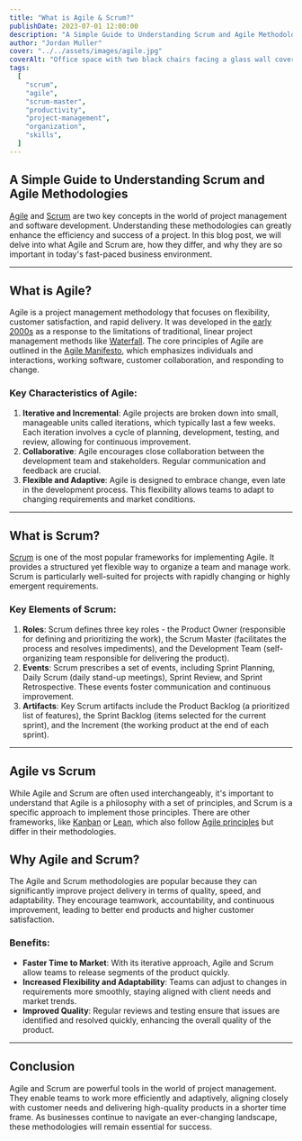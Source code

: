 ```yaml
---
title: "What is Agile & Scrum?"
publishDate: 2023-07-01 12:00:00
description: "A Simple Guide to Understanding Scrum and Agile Methodologies"
author: "Jordan Muller"
cover: "../../assets/images/agile.jpg"
coverAlt: "Office space with two black chairs facing a glass wall covered in colorful sticky notes arranged in columns for agile planning."
tags:
  [
    "scrum",
    "agile",
    "scrum-master",
    "productivity",
    "project-management",
    "organization",
    "skills",
  ]
---
```


## A Simple Guide to Understanding Scrum and Agile Methodologies

[Agile](https://en.wikipedia.org/wiki/Agile_software_development) and [Scrum](https://www.scrum.org/resources/what-scrum-module) are two key concepts in the world of project management and software development. Understanding these methodologies can greatly enhance the efficiency and success of a project. In this blog post, we will delve into what Agile and Scrum are, how they differ, and why they are so important in today's fast-paced business environment.

---

## What is Agile?

Agile is a project management methodology that focuses on flexibility, customer satisfaction, and rapid delivery. It was developed in the [early 2000s](https://www.wrike.com/project-management-guide/faq/when-did-agile-start/#:~:text=In%202001%2C%20the%20Manifesto%20for,driven%20development%2C%20and%20pragmatic%20programming.) as a response to the limitations of traditional, linear project management methods like [Waterfall](https://en.wikipedia.org/wiki/Waterfall_model). The core principles of Agile are outlined in the [Agile Manifesto](https://agilemanifesto.org/), which emphasizes individuals and interactions, working software, customer collaboration, and responding to change.

### Key Characteristics of Agile:

1. **Iterative and Incremental**: Agile projects are broken down into small, manageable units called iterations, which typically last a few weeks. Each iteration involves a cycle of planning, development, testing, and review, allowing for continuous improvement.
2. **Collaborative**: Agile encourages close collaboration between the development team and stakeholders. Regular communication and feedback are crucial.
3. **Flexible and Adaptive**: Agile is designed to embrace change, even late in the development process. This flexibility allows teams to adapt to changing requirements and market conditions.

---

## What is Scrum?

[Scrum](<https://en.wikipedia.org/wiki/Scrum_(software_development)>) is one of the most popular frameworks for implementing Agile. It provides a structured yet flexible way to organize a team and manage work. Scrum is particularly well-suited for projects with rapidly changing or highly emergent requirements.

### Key Elements of Scrum:

1. **Roles**: Scrum defines three key roles - the Product Owner (responsible for defining and prioritizing the work), the Scrum Master (facilitates the process and resolves impediments), and the Development Team (self-organizing team responsible for delivering the product).
2. **Events**: Scrum prescribes a set of events, including Sprint Planning, Daily Scrum (daily stand-up meetings), Sprint Review, and Sprint Retrospective. These events foster communication and continuous improvement.
3. **Artifacts**: Key Scrum artifacts include the Product Backlog (a prioritized list of features), the Sprint Backlog (items selected for the current sprint), and the Increment (the working product at the end of each sprint).

---

## Agile vs Scrum

While Agile and Scrum are often used interchangeably, it's important to understand that Agile is a philosophy with a set of principles, and Scrum is a specific approach to implement those principles. There are other frameworks, like [Kanban](<https://en.wikipedia.org/wiki/Kanban_(development)>) or [Lean](https://en.wikipedia.org/wiki/Lean_software_development), which also follow [Agile principles](https://www.agilealliance.org/agile101/12-principles-behind-the-agile-manifesto/) but differ in their methodologies.

## Why Agile and Scrum?

The Agile and Scrum methodologies are popular because they can significantly improve project delivery in terms of quality, speed, and adaptability. They encourage teamwork, accountability, and continuous improvement, leading to better end products and higher customer satisfaction.

### Benefits:

- **Faster Time to Market**: With its iterative approach, Agile and Scrum allow teams to release segments of the product quickly.
- **Increased Flexibility and Adaptability**: Teams can adjust to changes in requirements more smoothly, staying aligned with client needs and market trends.
- **Improved Quality**: Regular reviews and testing ensure that issues are identified and resolved quickly, enhancing the overall quality of the product.

---

## Conclusion

Agile and Scrum are powerful tools in the world of project management. They enable teams to work more efficiently and adaptively, aligning closely with customer needs and delivering high-quality products in a shorter time frame. As businesses continue to navigate an ever-changing landscape, these methodologies will remain essential for success.
